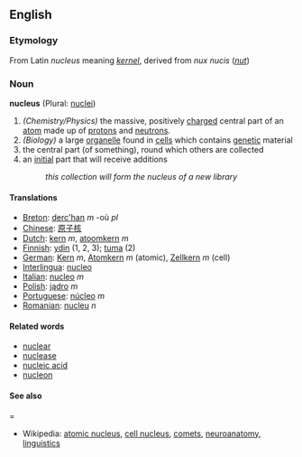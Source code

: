 ==English==

=== Etymology ===
From Latin ''nucleus'' meaning ''[[kernel]]'', derived from ''nux nucis'' (''[[nut]]'')

=== Noun ===
'''nucleus''' (Plural: [[nuclei]])

#''(Chemistry/Physics)'' the massive, positively [[charge]]d central part of an [[atom]] made up of [[proton]]s and [[neutron]]s.
#''(Biology)'' a large [[organelle]] found in [[cell]]s which contains [[genetic]] material
#the central part (of something), round which others are collected
#an [[initial]] part that will receive additions
#:''this collection will form the nucleus of a new library''

==== Translations ====
*[[Breton]]: [[derc'han]] ''m'' -où ''pl''
*[[Chinese]]: [[原子核]]
*[[Dutch]]: [[kern]] ''m'', [[atoomkern]] ''m''
*[[Finnish]]: [[ydin]] (1, 2, 3); [[tuma]] (2)
*[[German]]: [[Kern]] ''m'', [[Atomkern]] ''m'' (atomic), [[Zellkern]] ''m'' (cell)
*[[Interlingua]]: [[nucleo]]
*[[Italian]]: [[nucleo]] ''m''
*[[Polish]]: [[jądro]] ''m''
*[[Portuguese]]: [[núcleo]] ''m''
*[[Romanian]]: [[nucleu]] ''n''


==== Related words ====
*[[nuclear]]
*[[nuclease]]
*[[nucleic acid]]
*[[nucleon]]

==== See also =====
*Wikipedia: [[en:Atomic nucleus|atomic nucleus]], [[en:Cell nucleus|cell nucleus]], [[en:Comet|comets]], [[en:Nucleus (neuroanatomy)|neuroanatomy]], [[en:Nucleus (linguistics)|linguistics]]